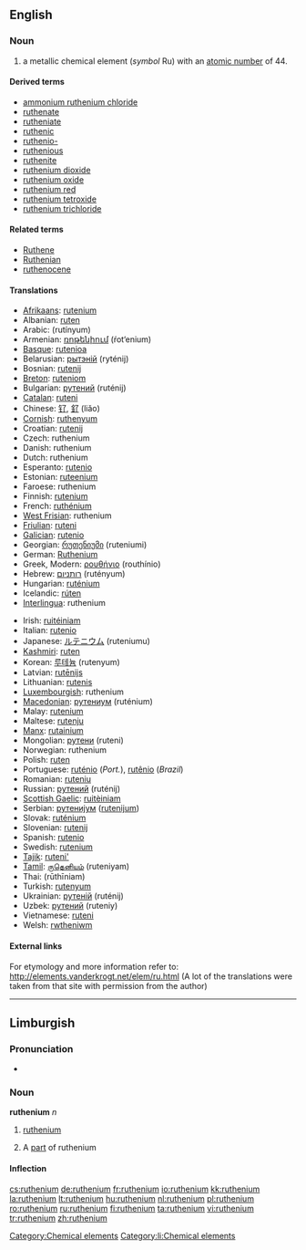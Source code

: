 {{also|Ruthenium}}
==English==
{{elements|Ru|technetium|Tc|rhodium|Rh}}

===Noun===
{{en-noun|-}}
{{wikipedia}}

# a metallic chemical element (''symbol'' Ru) with an [[atomic number]] of 44.

====Derived terms====
* [[ammonium ruthenium chloride]]
* [[ruthenate]]
* [[rutheniate]]
* [[ruthenic]]
* [[ruthenio-]]
* [[ruthenious]]
* [[ruthenite]]
* [[ruthenium dioxide]]
* [[ruthenium oxide]]
* [[ruthenium red]]
* [[ruthenium tetroxide]]
* [[ruthenium trichloride]]

====Related terms====
* [[Ruthene]]
* [[Ruthenian]]
* [[ruthenocene]]

====Translations====
{{top}}
* [[Afrikaans]]: [[rutenium]]
* Albanian: [[ruten]]
* Arabic: {{Arab|[[روتينيوم]]}} (rutínyum) {{m}}
* Armenian: [[ռոթենիում]] (ŕot‘enium)
* [[Basque]]: [[rutenioa]]
* Belarusian: [[рытэнiй]] (ryténij) {{m}}
* Bosnian: [[rutenij]]
* [[Breton]]: [[ruteniom]]
* Bulgarian: [[рутений]] (ruténij) {{m}}
* [[Catalan]]: [[ruteni]]
* Chinese: [[钌]], [[釕]] (liǎo)
* [[Cornish]]: [[ruthenyum]]
* Croatian: [[rutenij]]
* Czech: ruthenium
* Danish: ruthenium
* Dutch: ruthenium {{n}}
* Esperanto: [[rutenio]]
* Estonian: [[ruteenium]]
* Faroese: ruthenium
* Finnish: [[rutenium]]
* French: [[ruthénium]] {{m}}
* [[West Frisian]]: ruthenium
* [[Friulian]]: [[ruteni]]
* [[Galician]]: [[rutenio]]
* Georgian: [[რუთენიუმი]] (ruteniumi)
* German: [[Ruthenium]] {{n}}
* Greek, Modern: [[ρουθήνιο]] (routhínio) {{n}}
* Hebrew: [[רותניום]] (rutényum)
* Hungarian: [[ruténium]]
* Icelandic: [[rúten]]
* [[Interlingua]]: ruthenium
{{mid}}
* Irish: [[ruitéiniam]]
* Italian: [[rutenio]] {{m}}
* Japanese: [[ルテニウム]] (ruteniumu)
* [[Kashmiri]]: [[ruten]]
* Korean: [[루테늄]] (rutenyum)
* Latvian: [[rutēnijs]]
* Lithuanian: [[rutenis]]
* [[Luxembourgish]]: ruthenium
* [[Macedonian]]: [[рутениум]] (ruténium) {{m}}
* Malay: [[rutenium]]
* Maltese: [[rutenju]]
* [[Manx]]: [[rutainium]]
* Mongolian: [[рутени]] (ruteni)
* Norwegian: ruthenium
* Polish: [[ruten]] {{m}}
* Portuguese: [[ruténio]] (''Port.''), [[rutênio]] (''Brazil'') {{m}}
* Romanian: [[ruteniu]] {{n}}
* Russian: [[рутений]] (ruténij) {{m}}
* [[Scottish Gaelic]]: [[ruitèiniam]]
* Serbian: [[рутениjум]] ([[rutenijum]]) {{m}}
* Slovak: [[ruténium]]
* Slovenian: [[rutenij]]
* Spanish: [[rutenio]] {{m}}
* Swedish: [[rutenium]]
* [[Tajik]]: [[ruteni']]
* [[Tamil]]: [[ருதெனியம்]] (ruteniyam)
* Thai: {{Thai|[[รูทีเนียม]]}} (rūthīniam)
* Turkish: [[rutenyum]]
* Ukrainian: [[рутенiй]] (ruténij) {{m}}
* Uzbek: [[рутений]] (ruteniy)
* Vietnamese: [[ruteni]]
* Welsh: [[rwtheniwm]]
{{bottom}}

====External links====
For etymology and more information refer to:
http://elements.vanderkrogt.net/elem/ru.html
(A lot of the translations were taken from that site with permission from the author)

[[Category:Chemical elements]]

----

==Limburgish==

===Pronunciation===
* {{IPA|[ryˈðeː˨ɲɔ˧m]|lang=li}}

===Noun===
'''ruthenium''' ''n''

# {{uncountable|lang=li}} [[ruthenium#English|ruthenium]]
# A [[part]] of ruthenium

====Inflection====
{{li-noun-um|rutheni}}

[[Category:li:Chemical elements]]

[[cs:ruthenium]]
[[de:ruthenium]]
[[fr:ruthenium]]
[[io:ruthenium]]
[[kk:ruthenium]]
[[la:ruthenium]]
[[lt:ruthenium]]
[[hu:ruthenium]]
[[nl:ruthenium]]
[[pl:ruthenium]]
[[ro:ruthenium]]
[[ru:ruthenium]]
[[fi:ruthenium]]
[[ta:ruthenium]]
[[vi:ruthenium]]
[[tr:ruthenium]]
[[zh:ruthenium]]